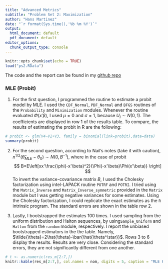 ```yaml
---
title: "Advanced Metrics"
subtitle: "Problem Set 2: Maximization"
author: "Hans Martinez"
date: "`r format(Sys.time(),'%b %m %Y')`"
output: 
  html_document: default
  pdf_document: default
editor_options: 
  chunk_output_type: console
---
```


```r
knitr::opts_chunk$set(echo = TRUE)
load("ps2.RData")
```

The code and the report can be found in my [github repo]()

### MLE (Probit)

1. For the first question, I programmed the routine to estimate a probit model by MLE. I used the `CDF_Normal`, `PDF_Normal` and `BFGS` routines of the `Probability` and `Minimization` modules. Whenever the routine evaluated $\Phi(x'\beta)$, I used $\mu=0$ and $\sigma=1$, because $U_I \sim  N(0,1)$. The coefficients are displayed in row 1 of the results table. To compare, the results of estimating the probit in R are the following:

```r

# probit <- glm(V4~V2+V3, family = binomial(link=probit),data=data)
summary(probit)
```



2. For the second question, according to Nail's notes (take it with caution), $n^{1/2}(\hat{\theta}_{MLE}-\theta_0)\sim N(0,B^{-1})$, where in the case of probit
$$
B=E\left[xx'\frac{\phi(-x'\beta)^2}{\Phi(-x'\beta)\Phi(x'\beta)} \right]
$$ 
To invert the variance-covariance matrix $B$, I used the Cholesky factorization using intel-LAPACK routine `POTRF` and `POTRI`. I tried using the `Matrix_Inverse` and `Matrix_Inverse_symmetric` provided in the `Matrix` module but I was getting negative variances for some estimates. Using the Cholesky factorization, I could replicate the exact estimates as the `R` intrinsic program. The standard errors are shown in the table row 2.

3. Lastly, I bootstrapped the estimates 100 times. I used sampling from the uniform distribution and Halton sequences, by using`Sample_Uniform` and `Halton` from the `random` module, respectively. I report the unbiased bootstrapped estimators in the the table. Namely, $\tilde{\theta}=2\hat{\theta}-\bar{\hat{\theta^\star}}$. Rows 3 to 6 display the results.
Results are very close. Considering the standard errors, they are not significantly different from one another.

```r

# t <- as.numeric(res_m[2:7,])
knitr::kable(res_m[2:7,], col.names = nom, digits = 5, caption = "MLE Probit")
```


